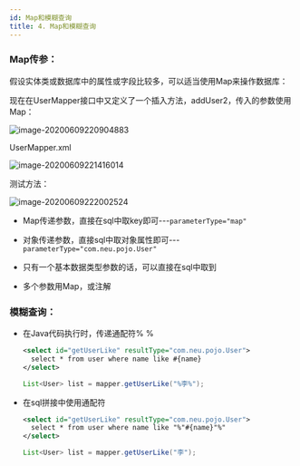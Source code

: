 ```yaml
---
id: Map和模糊查询
title: 4. Map和模糊查询
---
```


### Map传参：

假设实体类或数据库中的属性或字段比较多，可以适当使用Map来操作数据库：

现在在UserMapper接口中又定义了一个插入方法，addUser2，传入的参数使用Map：

![image-20200609220904883](https://upyun.shiguangping.com/imgs/20200609220905.png)

UserMapper.xml

![image-20200609221416014](https://upyun.shiguangping.com/imgs/20200609221416.png)

测试方法：

![image-20200609222002524](https://upyun.shiguangping.com/imgs/20200609222002.png)

- Map传递参数，直接在sql中取key即可---`parameterType="map"`

- 对象传递参数，直接sql中取对象属性即可---`parameterType="com.neu.pojo.User"`

- 只有一个基本数据类型参数的话，可以直接在sql中取到

- 多个参数用Map，或注解





### 模糊查询：

- 在Java代码执行时，传递通配符% %

  ```xml
  <select id="getUserLike" resultType="com.neu.pojo.User">
    select * from user where name like #{name}
  </select>
  ```

  ```java
  List<User> list = mapper.getUserLike("%李%");
  ```

  

- 在sql拼接中使用通配符

  ```xml
  <select id="getUserLike" resultType="com.neu.pojo.User">
    select * from user where name like "%"#{name}"%"
  </select>
  ```

  ```java
  List<User> list = mapper.getUserLike("李");
  ```

  